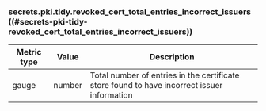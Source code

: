 ### secrets.pki.tidy.revoked_cert_total_entries_incorrect_issuers ((#secrets-pki-tidy-revoked_cert_total_entries_incorrect_issuers))

Metric type | Value   | Description
----------- | ------- | -----------
gauge       | number  | Total number of entries in the certificate store found to have incorrect issuer information